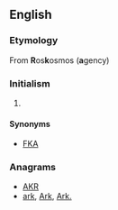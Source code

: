 ==English==

===Etymology===
From '''R'''os'''k'''osmos ('''a'''gency)

===Initialism===
{{en-initialism}}

# {{space flight|Russia}} {{initialism of|w:Russian Federal Space Agency|Russian Federal Space Agency}}

====Synonyms====
* [[FKA]]

===Anagrams===
* [[AKR#English|AKR]] 
* [[ark#English|ark]], [[Ark#English|Ark]], [[Ark.#English|Ark.]]